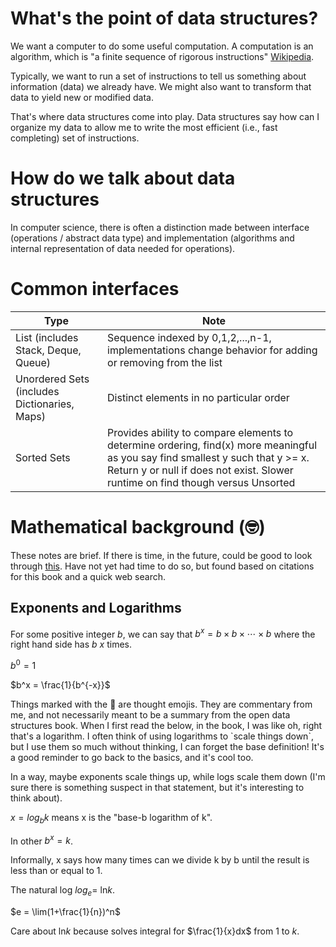 
# What's the point of data structures?

We want a computer to do some useful computation. A computation is an algorithm, which is 
"a finite sequence of rigorous instructions" [Wikipedia](https://en.wikipedia.org/wiki/Algorithm). 

Typically, we want to run a set of instructions to tell us something about information (data) we already have.
We might also want to transform that data to yield new or modified data.

That's where data structures come into play. Data structures say how can I organize my data to 
allow me to write the most efficient (i.e., fast completing) set of instructions. 

# How do we talk about data structures 

In computer science, there is often a distinction made between interface (operations / abstract data type) 
and implementation (algorithms and internal representation of data needed for operations).

# Common interfaces

| Type      | Note      |
|-----------|-----------|
| List (includes Stack, Deque, Queue) | Sequence indexed by 0,1,2,...,n-1, implementations change behavior for adding or removing from the list |
| Unordered Sets (includes Dictionaries, Maps) | Distinct elements in no particular order |
| Sorted Sets | Provides ability to compare elements to determine ordering, find(x) more meaningful as you say find smallest y such that y >= x. Return y or null if does not exist. Slower runtime on find though versus Unsorted|

# Mathematical background (🤓)

These notes are brief. If there is time, in the future, could be good to look through [this](https://people.csail.mit.edu/meyer/mcs.pdf). Have not 
yet had time to do so, but found based on citations for this book and a quick web search.

## Exponents and Logarithms

For some positive integer $b$, we can say that $b^x = b \times b \times \cdots \times b$ 
where the right hand side has $b$ $x$ times. 

$b^0 = 1$

$b^x = \frac{1}{b^{-x}}$

<Callout emoji="💭">
 Things marked with the 💭 are thought emojis. They are commentary from me, and not necessarily meant to be a summary from the open data structures book.
 When I first read the below, in the book, I was like oh, right that's a logarithm. I often think of using logarithms to `scale things down`, but I 
 use them so much without thinking, I can forget the base definition! It's a good reminder to go back to the basics, and it's cool too. 

 In a way, maybe exponents scale things up, while logs scale them down (I'm sure there is something suspect in that statement, but it's interesting to think about).
</Callout>


$x = log_{b}k$ means x is the "base-b logarithm of k". 

In other $b^x = k$. 

Informally, x says how many times can we divide k by b until
the result is less than or equal to 1.

The natural log $log_{e} =$ ln$k$. 

$e = \lim(1+\frac{1}{n})^n$

Care about ln$k$ because solves integral for $\frac{1}{x}dx$ 
from 1 to $k$. 
